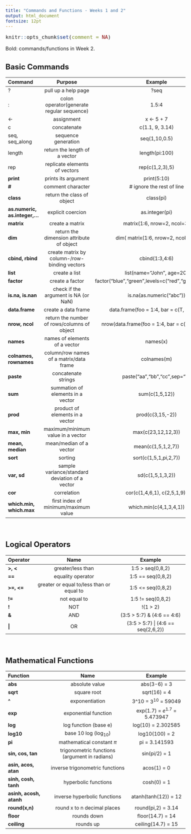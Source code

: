 ```yaml
---
title: "Commands and Functions - Weeks 1 and 2"
output: html_document
fontsize: 12pt
---
```

<style type="text/css">

body, td {
   font-size: 16px;
}
code.r{
  font-size: 16px;
}
pre {
  font-size: 16px
}
</style>

<!-- script type="text/x-mathjax-config">
MathJax.Hub.Config({
  TeX: { equationNumbers: { autoNumber: "all" } }
});
</script -->

```r
knitr::opts_chunk$set(comment = NA)
```

[//]: 

Bold: commands/functions in Week 2.

## Basic Commands

Command                         Purpose                                                  Example 
----------------------------  ---------------------------------------------------  ----------------------------------------------------------
?                              pull up a help page                                      ?seq
:                              colon operator(generate regular sequence)                1.5:4
<-                             assignment                                              x <- 5 + 7
c                              concatenate                                             c(1.1, 9, 3.14)
seq, seq_along                 sequence generation                                     seq(1,10,0.5)
length                         return the length of a vector                            length(pi:100)
rep                            replicate elements of vectors                           rep(c(1,2,3),5)
**print**                          prints its argument                                  print(5:10)
**#**                              comment character                                    # ignore the rest of line
**class**                          return the class of object                           class(pi)
**as.numeric, as.integer,...**     explicit coercion                                    as.integer(pi)
**matrix**                         create a matrix                                      matrix(1:6, nrow=2, ncol=3)
**dim**                            return the dimension attribute of object             dim( matrix(1:6, nrow=2, ncol=3) )
**cbind, rbind**                   create matrix by column-/row- binding vectors        cbind(1:3,4:6)
**list**                           create a list                                        list(name="John", age=20)
**factor**                         create a factor                                      factor("blue","green",levels=c("red","green","blue"))
**is.na, is.nan**                  check if the argument is NA (or NaN)                 is.na(as.numeric("abc"))
**data.frame**                     create a data frame                                  data.frame(foo = 1:4, bar = c(T, T, F, F))
**nrow, ncol**                     return the number of rows/columns of object          nrow(data.frame(foo = 1:4, bar = c(T, T, F, F)))
**names**                          names of elements of a vector                        names(x)
**colnames, rownames**             column/row names of a matrix/data frame              colnames(m)
**paste**                                concatenate strings                            paste("aa","bb","cc",sep=":")
**sum**                                  summation of elements in a vector                   sum(c(1,5,12))
**prod**                                 product of elements in a vector                     prod(c(3,15,-2))
**max, min**                             maximum/minimum value in a vector                 max(c(23,12,12,3))
**mean, median**                         mean/median of a vector                           mean(c(1,5,1,2,7))
**sort**                                 sorting                                           sort(c(1,5,1,pi,2,7))
**var, sd**                      sample variance/standard deviation of a vector                sd(c(1,5,1,3,2))
**cor**                            correlation                                             cor(c(1,4,6,1), c(2,5,1,9))
**which.min, which.max**              first index of minimum/maximum value                 which.min(c(4,1,3,4,1))

<br /> 

## Logical Operators

Operator                                Name                                           Example
----------------------------     -------------------------------------------          --------------------------------
**>, <**                                  greater/less than                             1:5 > seq(0,8,2)
**==**                                   equality operator                              1:5 == seq(0,8,2)
**>=, <=**                        greater or equal to/less than or equal to             1:5 <= seq(0,8,2)
**!=**                                   not equal to                                   1:5 != seq(0,8,2)
**!**                                    NOT                                            !(1 > 2)
**&**                                    AND                                            (3:5 > 5:7) & (4:6 == 4:6)
**|**                                    OR                                             (3:5 > 5:7) | (4:6 == seq(2,6,2))

<br />

## Mathematical Functions

Function                        Name                                                  Example 
-------------------------- -----------------------------------------------  ----------------------------------
**abs**                      absolute value                                        abs(3-6)   = 3  
**sqrt**                    square root                                          sqrt(16)  = 4 
**^**                       exponentiation                                      3^10 = $3^{10}$  = 59049
**exp**                      exponential function                                  exp(1.7) = $e^{1.7}$  = 5.473947 
**log**                      log function (base e)                              log(10)  = 2.302585
**log10**                   base 10 log ($\log_{10}$)                             log10(100)  = 2
**pi**                      mathematical constant $\pi$                         pi  = 3.141593
**sin, cos, tan**           trigonometric functions (argument in radians)      sin(pi/2)  = 1
**asin, acos, atan**        inverse trigonometric functions                     acos(1)  = 0
**sinh, cosh, tanh**        hyperbolic functions                                cosh(0) = 1
**asinh, acosh, atanh**     inverse hyperbolic functions                        atanh(tanh(12)) = 12
**round(x,n)**               round x to n decimal places                        round(pi,2)  = 3.14
**floor**                          rounds down                                   floor(14.7)  = 14
**ceiling**                       rounds up                                      ceiling(14.7)  = 15


<br />
<br />
<br />